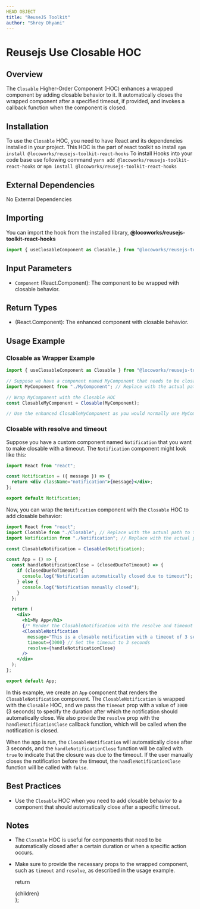```yaml
---
HEAD OBJECT
title: "ReuseJS Toolkit"
author: "Shrey Dhyani"
---
```


# Reusejs Use Closable HOC


## Overview

The `Closable` Higher-Order Component (HOC) enhances a wrapped component by adding closable behavior to it. It automatically closes the wrapped component after a specified timeout, if provided, and invokes a callback function when the component is closed.

## Installation

To use the `Closable` HOC, you need to have React and its dependencies installed in your project. This HOC is the part of react toolkit so install `npm install @locoworks/reusejs-toolkit-react-hooks`
To install Hooks into your code base use following command `yarn add @locoworks/reusejs-toolkit-react-hooks` or `npm install @locoworks/reusejs-toolkit-react-hooks`

## External Dependencies

No External Dependencies

## Importing

You can import the hook from the installed library, **@locoworks/reusejs-toolkit-react-hooks**
```jsx
import { useClosableComponent as Closable,} from "@locoworks/reusejs-toolkit-react-hooks"
```

## Input Parameters

- `Component` (React.Component): The component to be wrapped with closable behavior.

## Return Types

- (React.Component): The enhanced component with closable behavior.

## Usage Example

### Closable as Wrapper Example

```jsx
import { useClosableComponent as Closable } from "@locoworks/reusejs-toolkit-react-hooks"

// Suppose we have a component named MyComponent that needs to be closable
import MyComponent from "./MyComponent"; // Replace with the actual path to your component

// Wrap MyComponent with the Closable HOC
const ClosableMyComponent = Closable(MyComponent);

// Use the enhanced ClosableMyComponent as you would normally use MyComponent
```

### Closable with resolve and timeout

Suppose you have a custom component named `Notification` that you want to make closable with a timeout. The `Notification` component might look like this:

```jsx
import React from "react";

const Notification = ({ message }) => {
  return <div className="notification">{message}</div>;
};

export default Notification;
```

Now, you can wrap the `Notification` component with the `Closable` HOC to add closable behavior:

```jsx
import React from "react";
import Closable from "./Closable"; // Replace with the actual path to the Closable HOC file
import Notification from "./Notification"; // Replace with the actual path to your Notification component

const ClosableNotification = Closable(Notification);

const App = () => {
  const handleNotificationClose = (closedDueToTimeout) => {
    if (closedDueToTimeout) {
      console.log("Notification automatically closed due to timeout");
    } else {
      console.log("Notification manually closed");
    }
  };

  return (
    <div>
      <h1>My App</h1>
      {/* Render the ClosableNotification with the resolve and timeout props */}
      <ClosableNotification
        message="This is a closable notification with a timeout of 3 seconds."
        timeout={3000} // Set the timeout to 3 seconds
        resolve={handleNotificationClose}
      />
    </div>
  );
};

export default App;
```

In this example, we create an `App` component that renders the `ClosableNotification` component. The `ClosableNotification` is wrapped with the `Closable` HOC, and we pass the `timeout` prop with a value of `3000` (3 seconds) to specify the duration after which the notification should automatically close. We also provide the `resolve` prop with the `handleNotificationClose` callback function, which will be called when the notification is closed.

When the app is run, the `ClosableNotification` will automatically close after 3 seconds, and the `handleNotificationClose` function will be called with `true` to indicate that the closure was due to the timeout. If the user manually closes the notification before the timeout, the `handleNotificationClose` function will be called with `false`.

## Best Practices

- Use the `Closable` HOC when you need to add closable behavior to a component that should automatically close after a specific timeout.

## Notes

- The `Closable` HOC is useful for components that need to be automatically closed after a certain duration or when a specific action occurs.
- Make sure to provide the necessary props to the wrapped component, such as `timeout` and `resolve`, as described in the usage example.


  return <SiteWrapper toc={toc}><div className="prose max-w-full mx-4 pb-10" >{children}</div></SiteWrapper>
};